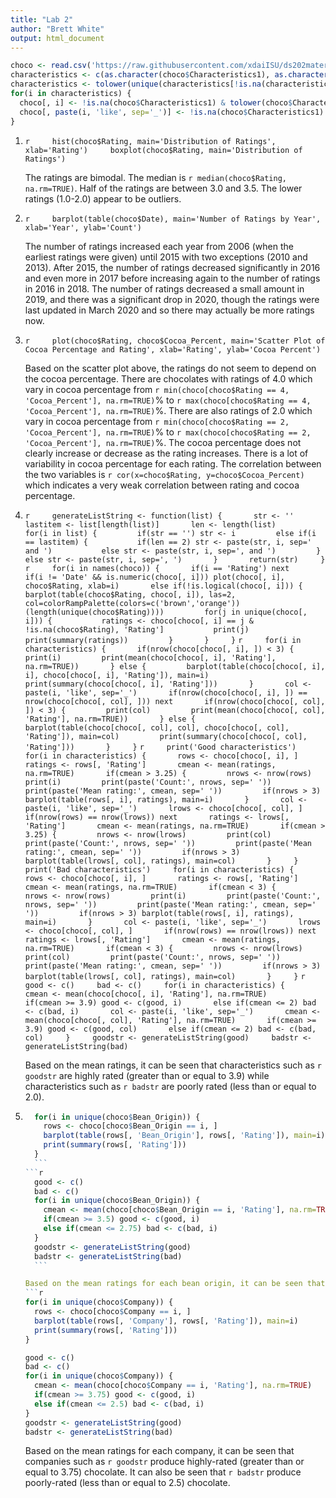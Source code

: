 ```yaml
---
title: "Lab 2"
author: "Brett White"
output: html_document
---
```


```r
choco <- read.csv('https://raw.githubusercontent.com/xdaiISU/ds202materials/master/hwlabs/data/choco.csv')
characteristics <- c(as.character(choco$Characteristics1), as.character(choco$Characteristics2), as.character(choco$Characteristics3), as.character(choco$Characteristics4))
characteristics <- tolower(unique(characteristics[!is.na(characteristics) & characteristics != '']))
for(i in characteristics) {
  choco[, i] <- !is.na(choco$Characteristics1) & tolower(choco$Characteristics1) == i | !is.na(choco$Characteristics2) & tolower(choco$Characteristics2) == i | !is.na(choco$Characteristics3) & tolower(choco$Characteristics3) == i | !is.na(choco$Characteristics4) & tolower(choco$Characteristics4) == i
  choco[, paste(i, 'like', sep='_')] <- !is.na(choco$Characteristics1) & grepl(gsub('\\)', '\\\\)', gsub('\\(', '\\\\(', i)), tolower(choco$Characteristics1)) | !is.na(choco$Characteristics2) & grepl(gsub('\\)', '\\\\)', gsub('\\(', '\\\\(', i)), tolower(choco$Characteristics2)) | !is.na(choco$Characteristics3) & grepl(gsub('\\)', '\\\\)', gsub('\\(', '\\\\(', i)), tolower(choco$Characteristics3)) | !is.na(choco$Characteristics4) & grepl(gsub('\\)', '\\\\)', gsub('\\(', '\\\\(', i)), tolower(choco$Characteristics4))
}
```

1.
    ```r
    hist(choco$Rating, main='Distribution of Ratings', xlab='Rating')
    boxplot(choco$Rating, main='Distribution of Ratings')
    ```

    The ratings are bimodal. The median is `r median(choco$Rating, na.rm=TRUE)`. Half of the ratings are between 3.0 and 3.5. The lower ratings (1.0-2.0) appear to be outliers.

1.
    ```r
    barplot(table(choco$Date), main='Number of Ratings by Year', xlab='Year', ylab='Count')
    ```

    The number of ratings increased each year from 2006 (when the earliest ratings were given) until 2015 with two exceptions (2010 and 2013). After 2015, the number of ratings decreased significantly in 2016 and even more in 2017 before increasing again to the number of ratings in 2016 in 2018. The number of ratings decreased a small amount in 2019, and there was a significant drop in 2020, though the ratings were last updated in March 2020 and so there may actually be more ratings now.

1.
    ```r
    plot(choco$Rating, choco$Cocoa_Percent, main='Scatter Plot of Cocoa Percentage and Rating', xlab='Rating', ylab='Cocoa Percent')
    ```

    Based on the scatter plot above, the ratings do not seem to depend on the cocoa percentage. There are chocolates with ratings of 4.0 which vary in cocoa percentage from `r min(choco[choco$Rating == 4, 'Cocoa_Percent'], na.rm=TRUE)`% to `r max(choco[choco$Rating == 4, 'Cocoa_Percent'], na.rm=TRUE)`%. There are also ratings of 2.0 which vary in cocoa percentage from `r min(choco[choco$Rating == 2, 'Cocoa_Percent'], na.rm=TRUE)`% to `r max(choco[choco$Rating == 2, 'Cocoa_Percent'], na.rm=TRUE)`%. The cocoa percentage does not clearly increase or decrease as the rating increases. There is a lot of variability in cocoa percentage for each rating. The correlation between the two variables is `r cor(x=choco$Rating, y=choco$Cocoa_Percent)` which indicates a very weak correlation between rating and cocoa percentage.

1.
    ```r
    generateListString <- function(list) {
      str <- ''
      lastitem <- list[length(list)]
      len <- length(list)
      for(i in list) {
        if(str == '') str <- i
        else if(i == lastitem) {
          if(len == 2) str <- paste(str, i, sep=' and ')
          else str <- paste(str, i, sep=', and ')
        } else str <- paste(str, i, sep=', ')
      }
      return(str)
    }
    ```
    ```r
    for(i in names(choco)) {
      if(i == 'Rating') next
      if(i != 'Date' && is.numeric(choco[, i])) plot(choco[, i], choco$Rating, xlab=i)
      else if(!is.logical(choco[, i])) {
        barplot(table(choco$Rating, choco[, i]), las=2, col=colorRampPalette(colors=c('brown','orange'))(length(unique(choco$Rating))))
        for(j in unique(choco[, i])) {
          ratings <- choco[choco[, i] == j & !is.na(choco$Rating), 'Rating']
          print(j)
          print(summary(ratings))
        }
      }
    }
    ```
    ```r
    for(i in characteristics) {
      if(nrow(choco[choco[, i], ]) < 3) {
        print(i)
        print(mean(choco[choco[, i], 'Rating'], na.rm=TRUE))
      } else {
        barplot(table(choco[choco[, i], i], choco[choco[, i], 'Rating']), main=i)
        print(summary(choco[choco[, i], 'Rating']))
      }
      col <- paste(i, 'like', sep='_')
      if(nrow(choco[choco[, i], ]) == nrow(choco[choco[, col], ])) next
      if(nrow(choco[choco[, col], ]) < 3) {
        print(col)
        print(mean(choco[choco[, col], 'Rating'], na.rm=TRUE))
      } else {
        barplot(table(choco[choco[, col], col], choco[choco[, col], 'Rating']), main=col)
        print(summary(choco[choco[, col], 'Rating']))
      }
    }
    ```
    ```r
    print('Good characteristics')
    for(i in characteristics) {
      rows <- choco[choco[, i], ]
      ratings <- rows[, 'Rating']
      cmean <- mean(ratings, na.rm=TRUE)
      if(cmean > 3.25) {
        nrows <- nrow(rows)
        print(i)
        print(paste('Count:', nrows, sep=' '))
        print(paste('Mean rating:', cmean, sep=' '))
        if(nrows > 3) barplot(table(rows[, i], ratings), main=i)
      }
      col <- paste(i, 'like', sep='_')
      lrows <- choco[choco[, col], ]
      if(nrow(rows) == nrow(lrows)) next
      ratings <- lrows[, 'Rating']
      cmean <- mean(ratings, na.rm=TRUE)
      if(cmean > 3.25) {
        nrows <- nrow(lrows)
        print(col)
        print(paste('Count:', nrows, sep=' '))
        print(paste('Mean rating:', cmean, sep=' '))
        if(nrows > 3) barplot(table(lrows[, col], ratings), main=col)
      }
    }
    print('Bad characteristics')
    for(i in characteristics) {
      rows <- choco[choco[, i], ]
      ratings <- rows[, 'Rating']
      cmean <- mean(ratings, na.rm=TRUE)
      if(cmean < 3) {
        nrows <- nrow(rows)
        print(i)
        print(paste('Count:', nrows, sep=' '))
        print(paste('Mean rating:', cmean, sep=' '))
        if(nrows > 3) barplot(table(rows[, i], ratings), main=i)
      }
      col <- paste(i, 'like', sep='_')
      lrows <- choco[choco[, col], ]
      if(nrow(rows) == nrow(lrows)) next
      ratings <- lrows[, 'Rating']
      cmean <- mean(ratings, na.rm=TRUE)
      if(cmean < 3) {
        nrows <- nrow(lrows)
        print(col)
        print(paste('Count:', nrows, sep=' '))
        print(paste('Mean rating:', cmean, sep=' '))
        if(nrows > 3) barplot(table(lrows[, col], ratings), main=col)
      }
    }
    ```
    ```r
    good <- c()
    bad <- c()
    for(i in characteristics) {
      cmean <- mean(choco[choco[, i], 'Rating'], na.rm=TRUE)
      if(cmean >= 3.9) good <- c(good, i)
      else if(cmean <= 2) bad <- c(bad, i)
      col <- paste(i, 'like', sep='_')
      cmean <- mean(choco[choco[, col], 'Rating'], na.rm=TRUE)
      if(cmean >= 3.9) good <- c(good, col)
      else if(cmean <= 2) bad <- c(bad, col)
    }
    goodstr <- generateListString(good)
    badstr <- generateListString(bad)
    ```

    Based on the mean ratings, it can be seen that characteristics such as `r goodstr` are highly rated (greater than or equal to 3.9) while characteristics such as `r badstr` are poorly rated (less than or equal to 2.0).
1.
    ```r
    for(i in unique(choco$Bean_Origin)) {
      rows <- choco[choco$Bean_Origin == i, ]
      barplot(table(rows[, 'Bean_Origin'], rows[, 'Rating']), main=i)
      print(summary(rows[, 'Rating']))
    }
    ```
    ```r
    good <- c()
    bad <- c()
    for(i in unique(choco$Bean_Origin)) {
      cmean <- mean(choco[choco$Bean_Origin == i, 'Rating'], na.rm=TRUE)
      if(cmean >= 3.5) good <- c(good, i)
      else if(cmean <= 2.75) bad <- c(bad, i)
    }
    goodstr <- generateListString(good)
    badstr <- generateListString(bad)
    ```

    Based on the mean ratings for each bean origin, it can be seen that bean origins such as `r goodstr` produce highly-rated (greater than or equal to 3.5) chocolate. It can also be seen that `r badstr` produce poorly-rated (less than or equal to 2.75) chocolate.
    ```r
    for(i in unique(choco$Company)) {
      rows <- choco[choco$Company == i, ]
      barplot(table(rows[, 'Company'], rows[, 'Rating']), main=i)
      print(summary(rows[, 'Rating']))
    }
    ```
    ```r
    good <- c()
    bad <- c()
    for(i in unique(choco$Company)) {
      cmean <- mean(choco[choco$Company == i, 'Rating'], na.rm=TRUE)
      if(cmean >= 3.75) good <- c(good, i)
      else if(cmean <= 2.5) bad <- c(bad, i)
    }
    goodstr <- generateListString(good)
    badstr <- generateListString(bad)
    ```

    Based on the mean ratings for each company, it can be seen that companies such as `r goodstr` produce highly-rated (greater than or equal to 3.75) chocolate. It can also be seen that `r badstr` produce poorly-rated (less than or equal to 2.5) chocolate.